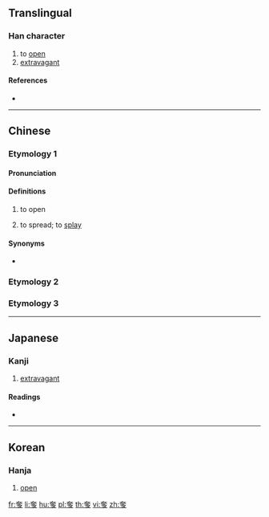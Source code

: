 {{character info/new}}
==Translingual==

===Han character===
{{Han char|rn=37|rad=大|as=06|sn=9|four=40207|canj=KNIN|ids=⿱大多}}

# to [[open]]
# [[extravagant]]

====References====
* {{Han ref|kx=0252.020|dkj=05920|dj=0513.030|hdz=10539.100|uh=5953|ud=22867|bh=CE61|bd=52833}}

----

==Chinese==

===Etymology 1===
{{zh-forms}}

====Pronunciation====
{{zh-pron
|m=zhā,chǐ,shē,zhà
|m-s=za1
|c=ci2,se1,se2,zaa1,zaa3
|mc=
|oc=
|cat=
}}
{{attention|zh|check Mandarin and Cantonese}}

====Definitions====
{{zh-hanzi}}

# {{label|zh|dialectical|Sichuanese}} to open
# {{label|zh|dialectical}} to spread; to [[splay]]

====Synonyms====
* {{qualifier|Standard Mandarin}} {{zh-l|張}}

===Etymology 2===
{{zh-see|侈|o}}

===Etymology 3===
{{zh-see|奢|o}}

----

==Japanese==

===Kanji===
{{ja-kanji|grade=|rs=大06}}

# [[extravagant]]

====Readings====
* {{ja-readings|on=[[た]] (ta), [[しゃ]] (sha), [[し]] (shi)|kun=[[はる]] (haru), [[おごる]] (ogoru), [[あける]] (akeru)}}

----

==Korean==

===Hanja===
{{ko-hanja|hangeul=차|rv=cha|mr=ch'a}}

# [[open]]

[[fr:奓]]
[[li:奓]]
[[hu:奓]]
[[pl:奓]]
[[th:奓]]
[[vi:奓]]
[[zh:奓]]